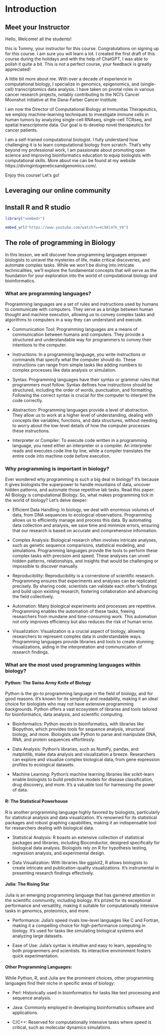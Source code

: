 # Introduction {#intro}

## Meet your Instructor

Hello, Welcome! all the students!

this is Tommy, your instructor for this course. Congratulations on signing up for this course. I am sure you will learn a lot. I created the first draft of this course during the holidays and with the help of ChatGPT, I was able to polish it quite a bit. This is not a perfect course, your feedback is greatly appreciated!

A little bit more about me. With over a decade of experience in computational biology, I specialize in genomics, epigenomics, and (single-cell) transcriptomics data analysis. I have taken on pivotal roles in various cancer research projects, notably contributing to the NCI's Cancer Moonshot initiative at the Dana-Farber Cancer Institute.

I am now the Director of Computational Biology at Immunitas Therapeutics, we employ machine-learning techniques to investigate immune cells in human tumors by analyzing single-cell RNAseq, single-cell TCRseq, and spatial transcriptome data. Our goal is to develop novel therapeutics for cancer patients. 

I am a self-trained computational biologist. I fully understand how challenging it is to learn computational biology from scratch. That's why beyond my professional work, I am passionate about promoting open science and improving bioinformatics education to equip biologists with computational skills.  More about me can be found at my website https://divingintogeneticsandgenomics.com/.

Enjoy this course! Let's go!

## Leveraging our online community


## Install R and R studio

```r
library("vembedr")

embed_url("https://www.youtube.com/watch?v=4c9Al47k_V8")
```


## The role of programming in Biology

In this lesson, we will discover how programming languages empower biologists to unravel the mysteries of life, make critical discoveries, and automate complex tasks. While we won't be diving into intricate technicalities, we'll explore the fundamental concepts that will serve as the foundation for your exploration into the world of computational biology and bioinformatics.

### What are programming languages?

Programming languages are a set of rules and instructions used by humans to communicate with computers. They serve as a bridge between human thought and machine execution, allowing us to convey complex tasks and algorithms to computers in a way they can understand and execute.

* Communication Tool: Programming languages are a means of communication between humans and computers. They provide a structured and understandable way for programmers to convey their intentions to the computer.

* Instructions: In a programming language, you write instructions or commands that specify what the computer should do. These instructions can range from simple tasks like adding numbers to complex processes like data analysis or simulation.

* Syntax: Programming languages have their syntax or grammar rules that programmers must follow. Syntax defines how instructions should be structured, including the order of words, punctuation, and formatting. Following the correct syntax is crucial for the computer to interpret the code correctly.

* Abstraction: Programming languages provide a level of abstraction. They allow us to work at a higher level of understanding, dealing with concepts like variables, functions, and data structures, without needing to worry about the low-level details of how the computer processes these instructions.

* Interpreter or Compiler: To execute code written in a programming language, you need either an interpreter or a compiler. An interpreter reads and executes code line by line, while a compiler translates the entire code into machine code before execution.

### Why programming is important in biology?

Ever wondered why programming is such a big deal in biology? It's because it gives biologists the superpower to handle mountains of data, uncover hidden patterns, and automate those repetitive lab tasks. Read this paper: All Biology is computational Biology. So, what makes programming tick in the world of biology? Let's delve deeper:

* Efficient Data Handling: In biology, we deal with enormous volumes of data, from DNA sequences to ecological observations. Programming allows us to efficiently manage and process this data. By automating data collection and analysis, we save time and minimize errors, ensuring that our research is based on accurate and comprehensive information.

* Complex Analysis: Biological research often involves intricate analyses, such as genetic sequence comparisons, statistical modeling, and simulations. Programming languages provide the tools to perform these complex tasks with precision and speed. These analyses can unveil hidden patterns, relationships, and insights that would be challenging or impossible to discover manually.

* Reproducibility: Reproducibility is a cornerstone of scientific research. Programming ensures that experiments and analyses can be replicated precisely. By sharing code, scientists can validate each other's findings and build upon existing research, fostering collaboration and advancing the field collectively.

* Automation: Many biological experiments and processes are repetitive. Programming enables the automation of these tasks, freeing researchers from mundane and time-consuming work. This automation not only improves efficiency but also reduces the risk of human error.

* Visualization: Visualization is a crucial aspect of biology, allowing researchers to represent complex data in understandable ways. Programming languages provide libraries and tools to create stunning visualizations, aiding in the interpretation and communication of research findings.

### What are the most used programming languages within biology?

#### Python: The Swiss Army Knife of Biology

Python is the go-to programming language in the field of biology, and for good reasons. It's known for its simplicity and readability, making it an ideal choice for biologists who may not have extensive programming backgrounds. Python offers a vast ecosystem of libraries and tools tailored for bioinformatics, data analysis, and scientific computing.

* Bioinformatics: Python excels in bioinformatics, with libraries like Biopython, which provides tools for sequence analysis, structural biology, and more. Biologists use Python to parse and manipulate DNA, RNA, and protein sequences effortlessly.

* Data Analysis: Python's libraries, such as NumPy, pandas, and matplotlib, make data analysis and visualization a breeze. Researchers can explore and visualize complex biological data, from gene expression profiles to ecological datasets.

* Machine Learning: Python's machine learning libraries like scikit-learn enable biologists to build predictive models for disease classification, drug discovery, and more. It's a valuable tool for harnessing the power of data.

#### R: The Statistical Powerhouse

R is another programming language highly favored by biologists, particularly for statistical analysis and data visualization. It's renowned for its statistical packages and robust graphing capabilities, making it an indispensable tool for researchers dealing with biological data.

* Statistical Analysis: R boasts an extensive collection of statistical packages and libraries, including Bioconductor, designed specifically for biological data analysis. Biologists rely on R for hypothesis testing, regression analysis, and experimental design.

* Data Visualization: With libraries like ggplot2, R allows biologists to create intricate and publication-quality visualizations. It's instrumental in presenting research findings effectively.

#### Julia: The Rising Star

Julia is an emerging programming language that has garnered attention in the scientific community, including biology. It's prized for its exceptional performance and versatility, making it suitable for computationally intensive tasks in genomics, proteomics, and more.

* Performance: Julia's speed rivals low-level languages like C and Fortran, making it a compelling choice for high-performance computing in biology. It's used for tasks like simulating biological systems and analyzing large datasets.

* Ease of Use: Julia's syntax is intuitive and easy to learn, appealing to both programmers and scientists. Its interactive environment fosters quick experimentation.

#### Other Programming Languages:

While Python, R, and Julia are the prominent choices, other programming languages find their niche in specific areas of biology:

* Perl: Historically used in bioinformatics for tasks like text processing and sequence analysis.

* Java: Commonly employed in developing bioinformatics software and applications.

* C/C++: Reserved for computationally intensive tasks where speed is critical, such as molecular dynamics simulations.
